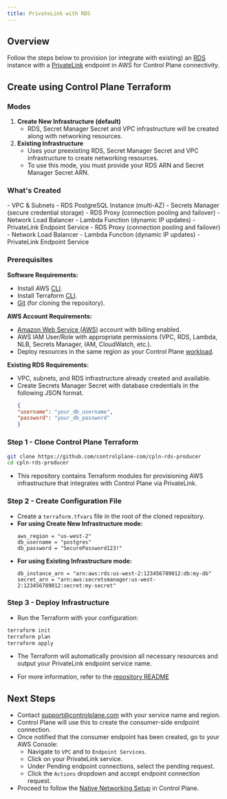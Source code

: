 ```yaml
---
title: PrivateLink with RDS
---
```


## Overview

Follow the steps below to provision (or integrate with existing) an [RDS](https://docs.aws.amazon.com/AmazonRDS/latest/UserGuide/Welcome.html) instance with a [PrivateLink](https://docs.aws.amazon.com/vpc/latest/privatelink/what-is-privatelink.html) endpoint in AWS for Control Plane connectivity.

## Create using Control Plane Terraform

### Modes
1. **Create New Infrastructure (default)**
    - RDS, Secret Manager Secret and VPC infrastructure will be created along with networking resources.
2. **Existing Infrastructure**
    - Uses your preexisting RDS, Secret Manager Secret and VPC infrastructure to create networking resources.
    - To use this mode, you must provide your RDS ARN and Secret Manager Secret ARN.

### What's Created
<Accordion title="Using Create Infrastructure Mode:">
    - VPC & Subnets
    - RDS PostgreSQL Instance (multi-AZ)
    - Secrets Manager (secure credential storage)
    - RDS Proxy (connection pooling and failover)
    - Network Load Balancer
    - Lambda Function (dynamic IP updates)
    - PrivateLink Endpoint Service
</Accordion>
<Accordion title="Using Existing Infrastructure Mode:">
    - RDS Proxy (connection pooling and failover)
    - Network Load Balancer
    - Lambda Function (dynamic IP updates)
    - PrivateLink Endpoint Service
</Accordion>

### Prerequisites

**Software Requirements:**
- Install AWS [CLI](https://aws.amazon.com/cli/).
- Install Terraform [CLI](https://developer.hashicorp.com/terraform).
- [Git](https://git-scm.com/) (for cloning the repository).

**AWS Account Requirements:**
- [Amazon Web Service (AWS)](https://aws.amazon.com/) account with billing enabled.
- AWS IAM User/Role with appropriate permissions (VPC, RDS, Lambda, NLB, Secrets Manager, IAM, CloudWatch, etc.).
- Deploy resources in the same region as your Control Plane [workload](/concepts/workload).

**Existing RDS Requirements:**
- VPC, subnets, and RDS infrastructure already created and available.
- Create Secrets Manager Secret with database credentials in the following JSON format.
    ```JSON
    {
    "username": "your_db_username",
    "password": "your_db_password"
    }
    ```

### Step 1 - Clone Control Plane Terraform
```bash
git clone https://github.com/controlplane-com/cpln-rds-producer
cd cpln-rds-producer
```
- This repository contains Terraform modules for provisioning AWS infrastructure that integrates with Control Plane via PrivateLink.

### Step 2 - Create Configuration File
- Create a `terraform.tfvars` file in the root of the cloned repository.
- **For using Create New Infrastructure mode:**
    ```hcl terraform.tfvars
    aws_region = "us-west-2"
    db_username = "postgres"
    db_password = "SecurePassword123!"
    ```
- **For using Existing Infrastructure mode:**
    ```hcl terraform.tfvars
    db_instance_arn = "arn:aws:rds:us-west-2:123456789012:db:my-db"
    secret_arn = "arn:aws:secretsmanager:us-west-2:123456789012:secret:my-secret"
    ```

### Step 3 - Deploy Infrastructure
- Run the Terraform with your configuration:
```bash
terraform init
terraform plan
terraform apply
```
- The Terraform will automatically provision all necessary resources and output your PrivateLink endpoint service name.

- For more information, refer to the [repository README](https://github.com/controlplane-com/cpln-rds-producer#control-plane-rds-producer-terraform-modules)

## Next Steps
- Contact <a href="mailto:support@mintlify.com">support@controlplane.com</a> with your service name and region.
- Control Plane will use this to create the consumer-side endpoint connection.
- Once notified that the consumer endpoint has been created, go to your AWS Console:
    - Navigate to `VPC` and to `Endpoint Services`.
    - Click on your PrivateLink service.
    - Under Pending endpoint connections, select the pending request.
    - Click the `Actions` dropdown and accept endpoint connection request.
- Proceed to follow the [Native Networking Setup](/guides/native-networking/native-networking-setup) in Control Plane.